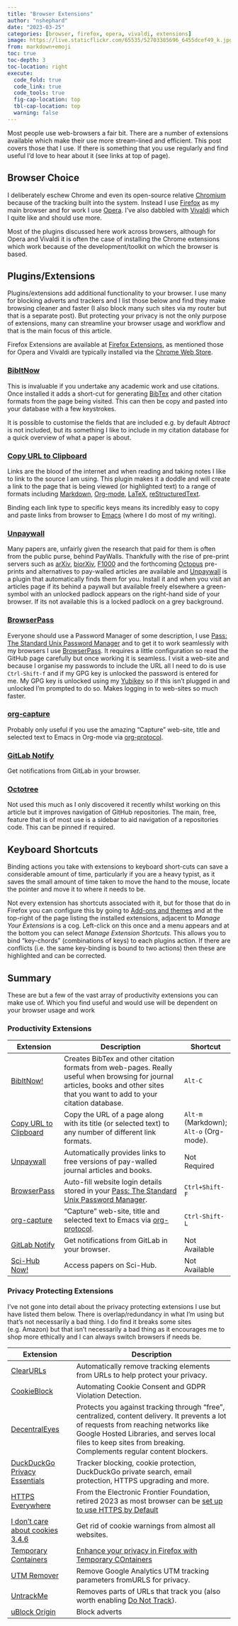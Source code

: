 ```yaml
---
title: "Browser Extensions"
author: "nshephard"
date: "2023-03-25"
categories: [browser, firefox, opera, vivaldi, extensions]
image: https://live.staticflickr.com/65535/52703385696_6455dcef49_k.jpg
from: markdown+emoji
toc: true
toc-depth: 3
toc-location: right
execute:
  code_fold: true
  code_link: true
  code_tools: true
  fig-cap-location: top
  tbl-cap-location: top
  warning: false
---
```


Most people use web-browsers a fair bit. There are a number of extensions available which make their use more
stream-lined and efficient. This post covers those that I use. If there is something that you use regularly and find
useful I'd love to hear about it (see links at top of page).

## Browser Choice

I deliberately eschew Chrome and even its open-source relative [Chromium](https://chromium.org/) because of the tracking
built into the system. Instead I use [Firefox](https://www.mozilla.com/firefox) as my main browser and for work I use
[Opera](https://www.opera.com/). I've also dabbled with [Vivaldi](https://vivaldi.com/) which I quite like and should
use more.

Most of the plugins discussed here work across browsers, although for Opera and Vivaldi it is often the case of
installing the Chrome extensions which work because of the development/toolkit on which the browser is based.

## Plugins/Extensions

Plugins/extensions add additional functionality to your browser. I use many for blocking adverts and trackers and I list
those below and find they make browsing cleaner and faster (I also block many such sites via my router but that is a
separate post). But protecting your privacy is not the only purpose of extensions, many can streamline your browser
usage and workflow and that is the main focus of this article.

Firefox Extensions are available at [Firefox Extensions](https://addons.mozilla.org/en-GB/firefox/extensions/), as
mentioned those for Opera and Vivaldi are typically installed via the [Chrome Web
Store](https://chrome.google.com/webstore/category/extensions).

### [BibItNow](https://addons.mozilla.org/en-US/firefox/addon/bibitnow/)

This is invaluable if you undertake any academic work and use citations. Once installed it adds a short-cut for
generating [BibTex](http://www.bibtex.org/) and other citation formats from the page being visited. This can then be
copy and pasted into your database with a few keystrokes.

It is possible to customise the fields that are included e.g. by default _Abtract_ is not included, but its something I
like to include in my citation database for a quick overview of what a paper is about.

### [Copy URL to Clipboard](https://github.com/asamuzaK/url2clipboard)

Links are the blood of the internet and when reading and taking notes I like to link to the source I am using. This
plugin makes it a doddle and will create a link to the page that is being viewed (or highlighted text) to a range of
formats including [Markdown](https://www.markdownguide.org/), [Org-mode](https://orgmode.org),
[LaTeX](https://www.latex-project.org/),
[reStructuredText](https://www.sphinx-doc.org/en/master/usage/restructuredtext/basics.html).

Binding each link type to specific keys means its incredibly easy to copy and paste links from browser to
[Emacs](https://www.gnu.org/software/emacs/) (where I do most of my writing).


### [Unpaywall](https://unpaywall.org/products/extension)

Many papers are, unfairly given the research that paid for them is often from the public purse, behind
PayWalls. Thankfully with the rise of pre-print servers such as [arXiv](https://arxiv.org/),
[biorXiv](https://www.biorxiv.org/), [F1000](https://f1000research.com/) and the forthcoming
[Octopus](https://octopus.ac) pre-prints and alternatives to pay-walled articles are available and
[Unpaywall](https://unpaywall.org/products/extension) is a plugin that automatically finds them for you. Install it and
when you visit an articles page if its behind a paywall but available freely elsewhere a green-symbol with an unlocked
padlock appears on the right-hand side of your browser. If its not available this is a locked padlock on a grey
background.

### [BrowserPass](https://github.com/browserpass/browserpass-extension)

Everyone should use a Password Manager of some description, I use [Pass: The Standard Unix Password
Manager](https://www.passwordstore.org/) and to get it to work seamlessly with my browsers I use
[BrowserPass](https://github.com/browserpass/browserpass-extension). It requires a little configuration so read the
GitHub page carefully but once working it is seamless. I visit a web-site and because I organise my passwords to include
the URL all I need to do is use `Ctrl-Shift-f` and if my GPG key is unlocked the password is entered for me. My GPG key
is unlocked using my [Yubikey]() so if this isn't plugged in and unlocked I'm prompted to do so. Makes logging in to
web-sites so much faster.

### [org-capture](https://github.com/sprig/org-capture-extension)

Probably only useful if you use the amazing "Capture" web-site, title and selected text to Emacs in Org-mode via
[org-protocol](https://orgmode.org/worg/org-contrib/org-protocol.html).


### [GitLab Notify](https://github.com/Mikescops/gitlab-notify-extension)

Get notifications from GitLab in your browser.

### [Octotree](https://www.octotree.io/)

Not used this much as I only discovered it recently whilst working on this article but it improves navigation of GitHub
repositories. The main, free, feature that is of most use is a sidebar to aid navigation of a repositories code. This
can be pinned if required.

## Keyboard Shortcuts

Binding actions you take with extensions to keyboard short-cuts can save a considerable amount of time, particularly if
you are a heavy typist, as it saves the small amount of time taken to move the hand to the mouse, locate the pointer and
move it to where it needs to be.

Not every extension has shortcuts associated with it, but for those that do in Firefox you can configure this by going
to [Add-ons and themes](about:addons) and at the top-right of the page listing the installed extensions, adjacent to
_Manage Your Extensions_ is a cog. Left-click on this once and a menu appears and at the bottom you can select _Manage
Extension Shortcuts_. This allows you to bind "key-chords" (combinations of keys) to each plugins action. If there are
conflicts (i.e. the same key-binding is bound to two actions) then these are highlighted and can be corrected.

## Summary

These are but a few of the vast array of productivity extensions you can make use of. Which you find useful and would
use will be dependent on your browser usage and work

### Productivity Extensions

| Extension                                                             | Description                                                                                                                                                                       | Shortcut                                |
|-----------------------------------------------------------------------|-----------------------------------------------------------------------------------------------------------------------------------------------------------------------------------|-----------------------------------------|
| [BibItNow!](https://addons.mozilla.org/en-US/firefox/addon/bibitnow/) | Creates BibTex and other citation formats from web-pages. Really useful when browsing for journal articles, books and other sites that you want to add to your citation database. | `Alt-C`                                 |
| [Copy URL to Clipboard](https://github.com/asamuzaK/url2clipboard)    | Copy the URL of a page along with its title (or selected text) to any number of different link formats.                                                                           | `Alt-m` (Markdown); `Alt-o` (Org-mode). |
| [Unpaywall](https://unpaywall.org/products/extension)                 | Automatically provides links to free versions of pay-walled journal articles and books.                                                                                           | Not Required                            |
| [BrowserPass](https://github.com/browserpass/browserpass-extension)   | Auto-fill website login details stored in your [Pass: The Standard Unix Password Manager](https://www.passwordstore.org/).                                                        | `Ctrl+Shift-F`                          |
| [org-capture](https://github.com/sprig/org-capture-extension)         | "Capture" web-site, title and selected text to Emacs via [org-protocol](https://orgmode.org/worg/org-contrib/org-protocol.html).                                                  | `Ctrl-Shift-L`                          |
| [GitLab Notify](https://github.com/Mikescops/gitlab-notify-extension) | Get notifications from GitLab in your browser.                                                                                                                                    | Not Available                           |
| [Sci-Hub Now!](https://github.com/0x01h/sci-hub-now)                  | Access papers on Sci-Hub.                                                                                                                                                         | Not Available                           |


### Privacy Protecting Extensions

I've not gone into detail about the privacy protecting extensions I use but have listed them below. There is
overlap/redundancy in what I'm using but that's not necessarily a bad thing. I do find it breaks some sites
(e.g. Amazon) but that isn't necessarily a bad thing as it encourages me to shop more ethically and I can always switch
browsers if needs be.

| Extension                                                                                               | Description                                                                                                                                                                                                                                               |
|---------------------------------------------------------------------------------------------------------|-----------------------------------------------------------------------------------------------------------------------------------------------------------------------------------------------------------------------------------------------------------|
| [ClearURLs](https://docs.clearurls.xyz/1.26.1/)                                                         | Automatically remove tracking elements from URLs to help protect your privacy.                                                                                                                                                                            |
| [CookieBlock](https://karelkubicek.github.io/post/cookieblock)                                          | Automating Cookie Consent and GDPR Violation Detection.                                                                                                                                                                                                   |
| [DecentralEyes](https://decentraleyes.org/)                                                             | Protects you against tracking through "free", centralized, content delivery. It prevents a lot of requests from reaching networks like Google Hosted Libraries, and serves local files to keep sites from breaking. Complements regular content blockers. |
| [DuckDuckGo Privacy Essentials](https://addons.mozilla.org/en-US/firefox/addon/duckduckgo-for-firefox/) | Tracker blocking, cookie protection, DuckDuckGo private search, email protection, HTTPS upgrading and more.                                                                                                                                                                                                                                                          |
| [HTTPS Everywhere](https://www.eff.org/https-everywhere)                                                | From the Electronic Frontier Foundation, retired 2023 as most browser can be [set up to use HTTPS by Default](https://www.eff.org/https-everywhere/set-https-default-your-browser)                                                                        |
| [I don't care about cookies 3.4.6](https://www.i-dont-care-about-cookies.eu/)                           | Get rid of cookie warnings from almost all websites.                                                                                                                                                                                                      |
| [Temporary Containers](https://github.com/stoically/temporary-containers)                               | [Enhance your privacy in Firefox with Temporary COntainers](https://medium.com/@stoically/enhance-your-privacy-in-firefox-with-temporary-containers-33925cd6cd21)                                                                                         |
| [UTM Remover](https://addons.mozilla.org/en-US/firefox/addon/utm-remover/)                              | Remove Google Analytics UTM tracking parameters fromURLS for privacy.                                                                                                                                                                                     |
| [UntrackMe](https://addons.mozilla.org/en-US/firefox/addon/untrack-me/)                                 | Removes parts of URLs that track you (also worth enabling [Do Not Track](https://support.mozilla.org/en-US/kb/how-do-i-turn-do-not-track-feature)).                                                                                                       |
| [uBlock Origin](https://ublockorigin.com/)                                                              | Block adverts                                                                                                                                                                                                                                             |
